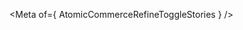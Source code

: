 
<Meta of={ AtomicCommerceRefineToggleStories } />

<Title />
<Subtitle ><Description/></Subtitle>


<Canvas
  additionalActions={[
    {
      title: 'Open in GitHub',
      onClick: () => {
        window.open(
          'https://github.com/coveo/ui-kit/blob/master/packages/atomic/src/components/commerce/atomic-commerce-refine-toggle/atomic-commerce-refine-toggle.ts',
          '_blank'
        );
      },
    },
  ]}
  of={AtomicCommerceRefineToggleStories.Default}
/>

## Usage
This component is typically placed within the "status" section of the layout.
```html
<atomic-commerce-interface>
  ...
  <atomic-commerce-layout>
    ...
    <atomic-layout-section section="main">
      ...
     <atomic-layout-section section="status">

       <atomic-commerce-refine-toggle></atomic-commerce-refine-toggle>

      </atomic-layout-section>
    </atomic-layout-section>
  </atomic-commerce-layout>
</atomic-commerce-interface>
```

## Examples
<Stories title={""}/>

## Reference
<ArgTypes />
